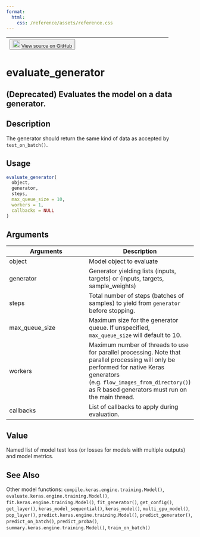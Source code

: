 ```yaml
---
format:
  html:
    css: /reference/assets/reference.css
---
```


| <button class="button"> ![](/reference/assets/GitHub-Mark-32px.png){width="20"} [View source on GitHub](https://github.com/rstudio/keras//blob/main/R/model.R#L1198) </button> |
|:------------------------------:|:--------------------------------------:|

# evaluate_generator

## (Deprecated) Evaluates the model on a data generator.

## Description
The generator should return the same kind of data as accepted by `test_on_batch()`. 


## Usage
```r
evaluate_generator( 
  object, 
  generator, 
  steps, 
  max_queue_size = 10, 
  workers = 1, 
  callbacks = NULL 
) 
```

## Arguments
|Arguments|Description|
|---|---|
| object | Model object to evaluate |
| generator | Generator yielding lists (inputs, targets) or (inputs, targets, sample_weights) |
| steps | Total number of steps (batches of samples) to yield from `generator` before stopping. |
| max_queue_size | Maximum size for the generator queue. If unspecified, `max_queue_size` will default to 10. |
| workers | Maximum number of threads to use for parallel processing. Note that parallel processing will only be performed for native Keras generators (e.g. `flow_images_from_directory()`) as R based generators must run on the main thread. |
| callbacks | List of callbacks to apply during evaluation. |



## Value
Named list of model test loss (or losses for models with multiple outputs) and model metrics. 



## See Also
Other model functions:  `compile.keras.engine.training.Model()`, `evaluate.keras.engine.training.Model()`, `fit.keras.engine.training.Model()`, `fit_generator()`, `get_config()`, `get_layer()`, `keras_model_sequential()`, `keras_model()`, `multi_gpu_model()`, `pop_layer()`, `predict.keras.engine.training.Model()`, `predict_generator()`, `predict_on_batch()`, `predict_proba()`, `summary.keras.engine.training.Model()`, `train_on_batch()`

